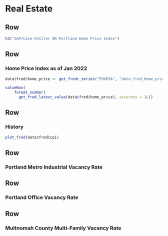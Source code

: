 Real Estate
===================================== 


Row {data-height=75}
-------------------------------------

```r
h3("S&P/Case-Shiller OR-Portland Home Price Index")
```

Row
-------------------------------------

### Home Price Index as of Jan 2022

```r
data$fred$home_price <- get_fredr_series("POXRSA", "data_fred_home_price", params)

valueBox(
    format_number(
      get_fred_latest_value(data$fred$home_price), accuracy = 1L))
```


Row
-------------------------------------

### History

```r
plot_fred(data$fred$cpi)
```


Row
-------------------------------------
### Portland Metro Industrial Vacancy Rate

Row
-------------------------------------
### Portland Office Vacancy Rate

Row
-------------------------------------
### Multnomah County Multi-Family Vacancy Rate